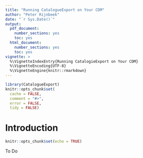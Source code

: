 ```yaml
---
title: "Running CatalogueExport on Your CDM"
author: "Peter Rijnbeek"
date: "`r Sys.Date()`"
output:
  pdf_document:
    number_sections: yes
    toc: yes
  html_document:
    number_sections: yes
    toc: yes
vignette: >
  %\VignetteIndexEntry{Running CatalogieExport on Your CDM}
  %\VignetteEncoding{UTF-8}
  %\VignetteEngine{knitr::rmarkdown}
---
```


```r
library(CatalogueExport)
knitr::opts_chunk$set(
  cache = FALSE,
  comment = "#>",
  error = FALSE,
  tidy = FALSE)
```

# Introduction
```r
knitr::opts_chunk$set(echo = TRUE)
```
To Do
